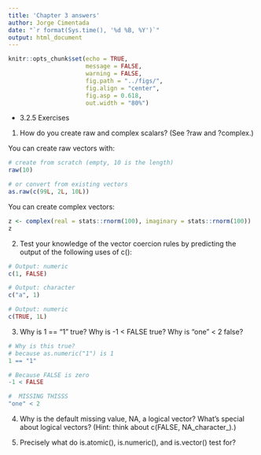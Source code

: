 ```yaml
---
title: 'Chapter 3 answers'
author: Jorge Cimentada
date: "`r format(Sys.time(), '%d %B, %Y')`"
output: html_document
---
```


```r
knitr::opts_chunk$set(echo = TRUE,
                      message = FALSE,
                      warning = FALSE,
                      fig.path = "../figs/",
                      fig.align = "center",
                      fig.asp = 0.618,
                      out.width = "80%")
```


- 3.2.5 Exercises

1. How do you create raw and complex scalars? (See ?raw and ?complex.)

You can create raw vectors with:

```r
# create from scratch (empty, 10 is the length)
raw(10)

# or convert from existing vectors
as.raw(c(99L, 2L, 10L))
```

You can create complex vectors:

```r
z <- complex(real = stats::rnorm(100), imaginary = stats::rnorm(100))
z
```

2. Test your knowledge of the vector coercion rules by predicting the output of the following uses of c():

```r
# Output: numeric
c(1, FALSE)

# Output: character
c("a", 1)

# Output: numeric
c(TRUE, 1L)
```

3. Why is 1 == "1" true? Why is -1 < FALSE true? Why is "one" < 2 false?

```r
# Why is this true?
# because as.numeric("1") is 1
1 == "1"

# Because FALSE is zero
-1 < FALSE

#  MISSING THISSS
"one" < 2

```


4. Why is the default missing value, NA, a logical vector? What’s special about logical vectors? (Hint: think about c(FALSE, NA_character_).)

5. Precisely what do is.atomic(), is.numeric(), and is.vector() test for?
